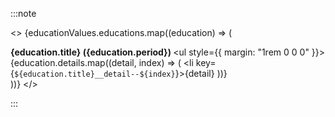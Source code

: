
:::note

<div></div>

<>
  {educationValues.educations.map((education) => (
    <div key={education.title}>
      <strong className="company-link" onClick={education.onClick}>
        {education.title} ({education.period})
      </strong>
      <ul style={{ margin: "1rem 0 0 0" }}>
        {education.details.map((detail, index) => (
          <li key={`${education.title}__detail--${index}`}>{detail}</li>
        ))}
      </ul>
    </div>
  ))}
</>

:::
